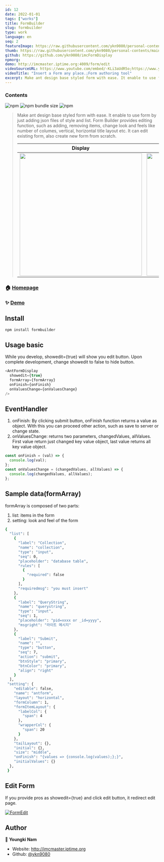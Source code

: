 ```yaml
---
id: 12
date: 2022-01-01
tags: ["works"]
title: FormBuilder
slug: formbuilder
type: work
language: en
seq: 2
featureImage: https://raw.githubusercontent.com/ykn9080/personal-contents/main/images/work/imcform.png
thumb: https://raw.githubusercontent.com/ykn9080/personal-contents/main/images/work/imcform_edit.png
github: https://github.com/ykn9080/imcFormDisplay
npmorg:
demo: http://imcmaster.iptime.org:4009/form/edit
videoSourceURL: https://www.youtube.com/embed/-KLi3aUdR5o;https://www.youtube.com/embed/9aVyNQrmuTI
videoTitle: "Insert a Form any place.;Form authoring tool"
excerpt: Make ant design base styled form with ease. It enable to use form by just adding json files of style and list. Form Builder provides editing function, such as adding, removing items, change look and feels like number of columes, vertical, horizontal title layout etc. It can edit existing form, also create new form from scratch.
---
```


### Contents

![npm](https://img.shields.io/npm/v/imcformbuilder)
![npm bundle size](https://img.shields.io/bundlephobia/min/imcformbuilder?style=plastic)
![npm](https://img.shields.io/npm/dm/imcformbuild)

> Make ant design base styled form with ease. It enable to use form by just adding json files of style and list. Form Builder provides editing function, such as adding, removing items, change look and feels like number of columes, vertical, horizontal title layout etc. It can edit existing form, also create new form from scratch.
>
> | Display                                                                                                                | Form Edit                                                                                                            |
> | ---------------------------------------------------------------------------------------------------------------------- | -------------------------------------------------------------------------------------------------------------------- |
> | <a href="http://imcmaster.iptime.org/form" ><img src="https://i.ibb.co/7yWH0tT/antformdisplay.png" width="400px"/></a> | <a href="http://imcmaster.iptime.org:3080" ><img src="https://i.ibb.co/RNbtwWF/imcformedit.png" width="400px"/> </a> |

### 🏠 [Homepage](http://imcmaster.iptime.org:3080)

### ✨ [Demo](http://imcmaster.iptime.org:4009/form/edit)

## Install

```sh
npm install formbuilder
```

## Usage basic

While you develop, showedit={true} will show you edit button.
Upon complete development, change showedit to false to hide button.

```js
<AntFormDisplay
  showedit={true}
  formArray={formArray}
  onFinish={onFinish}
  onValuesChange={onValuesChange}
/>
```

## EventHandler

1. onFinish: By clicking submit button, onFinish function returns a value as object.
   With this you can proceed other action, such as save to server or change state.
2. onValuesChange: returns two parameters, changedValues, allValues.
   First value return just changed key value object, last value returns all key value object.

```js
const onFinish = (val) => {
  console.log(val);
};
const onValuesChange = (changedValues, allValues) => {
  console.log(changedValues, allValues);
};
```

## Sample data(formArray)

formArray is composed of two parts:

1. list: items in the form
2. setting: look and feel of the form

```sh
{
  "list": [
    {
      "label": "Collection",
      "name": "collection",
      "type": "input",
      "seq": 0,
      "placeholder": "database table",
      "rules": [
        {
          "required": false
        }
      ],
      "requiredmsg": "you must insert"
    },
    {
      "label": "QueryString",
      "name": "querystring",
      "type": "input",
      "seq": 1,
      "placeholder": "pid=xxxx or _id=yyyy",
      "msgright": "라이트 메시지"
    },
    {
      "label": "Submit",
      "name": "",
      "type": "button",
      "seq": 7,
      "action": "submit",
      "btnStyle": "primary",
      "btnColor": "primary",
      "align": "right"
    }
  ],
 "setting": {
    "editable": false,
    "name": "antform",
    "layout": "horizontal",
    "formColumn": 1,
    "formItemLayout": {
      "labelCol": {
        "span": 4
      },
      "wrapperCol": {
        "span": 20
      }
    },
    "tailLayout": {},
    "initial": {},
    "size": "middle",
    "onFinish": "{values => {console.log(values);};}",
    "initialValues": {}
  },
 }
```

## Edit Form

If you provide pros as showedit={true} and click edit button, it redirect edit page.

[![FormEdit](https://i.ibb.co/ZhgW0SR/Imcformedit-small.png)](https://www.youtube.com/watch?v=_Fgp1g39Dc8 "Everything Is AWESOME")

## Author

👤 **Youngki Nam**

- Website: http://imcmaster.iptime.org
- Github: [@ykn9080](https://github.com/ykn9080)

